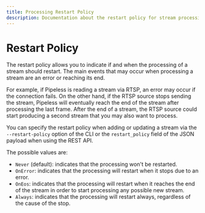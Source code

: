 ```yaml
---
title: Processing Restart Policy
description: Documentation about the restart policy for stream processing
---
```


# Restart Policy

The restart policy allows you to indicate if and when the processing of a stream should restart. The main
events that may occur when processing a stream are an error or reaching its end.

For example, if Pipeless is reading a stream via RTSP, an error may occur if the connection fails. On
the other hand, if the RTSP source stops sending the stream, Pipeless will eventually reach the end of the
stream after processing the last frame. After the end of a stream, the RTSP source could start producing a
second stream that you may also want to process.

You can specify the restart policy when adding or updating a stream via the `--restart-policy`
option of the CLI or the `restart_policy` field of the JSON payload when using the REST API.

The possible values are:

* `Never` (default): indicates that the processing won't be restarted.
* `OnError`: indicates that the processing will restart when it stops due to an error.
* `OnEos`: indicates that the processing will restart when it reaches the end of the stream in order to start processing any possible new stream.
* `Always`: indicates that the processing will restart always, regardless of the cause of the stop.

